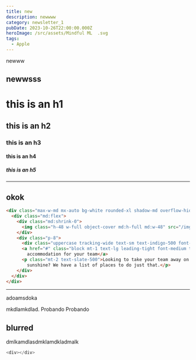 ```yaml
---
title: new
description: newwww
category: newsletter_1
pubDate: 2023-10-26T22:00:00.000Z
heroImage: /src/assets/Mindful ML  .svg
tags:
  - Apple
---
```


newww

## newwsss

# this is an h1

## this is an h2

### this is an h3

#### this is an h4

##### this is an h5

***

## okok

```html
<div class="max-w-md mx-auto bg-white rounded-xl shadow-md overflow-hidden md:max-w-2xl">
  <div class="md:flex">
    <div class="md:shrink-0">
      <img class="h-48 w-full object-cover md:h-full md:w-48" src="/img/building.jpg" alt="Modern building architecture">
    </div>
    <div class="p-8">
      <div class="uppercase tracking-wide text-sm text-indigo-500 font-semibold">Company retreats</div>
      <a href="#" class="block mt-1 text-lg leading-tight font-medium text-black hover:underline">Incredible
        accommodation for your team</a>
      <p class="mt-2 text-slate-500">Looking to take your team away on a retreat to enjoy awesome food and take in some
        sunshine? We have a list of places to do just that.</p>
    </div>
  </div>
</div>
```

***

<div class="blur-lg">
  adoamsdoka

  mkdlamkdlad. Probando
  Probando

  ## blurred

  dmlkamdlasdmklamdkladmalk

  ```javascript
  <div></div>
  ```
</div>

